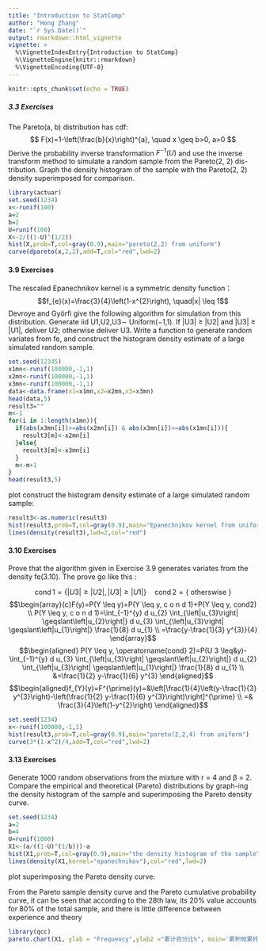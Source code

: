 ---
title: "Introduction to StatComp"
author: "Hong Zhang"
date: "`r Sys.Date()`"
output: rmarkdown::html_vignette
vignette: >
  %\VignetteIndexEntry{Introduction to StatComp}
  %\VignetteEngine{knitr::rmarkdown}
  %\VignetteEncoding{UTF-8}
---

```{r setup, include=FALSE}
knitr::opts_chunk$set(echo = TRUE)
```

##### 3.3 Exercises



The Pareto(a, b) distribution has cdf:
$$
F(x)=1-\left(\frac{b}{x}\right)^{a}, \quad x \geq b>0, a>0
$$
Derive the probability inverse transformation $F^{-1}(U)$ and use the inverse transform method to simulate a random sample from the Pareto(2, 2) dis-tribution. Graph the density histogram of the sample with the Pareto(2, 2)
density superimposed for comparison.
```{r}
library(actuar)
set.seed(1234)
x<-runif(100)
a=2
b=2
U=runif(100)
X<-2/((1-U)^(1/2))
hist(X,prob=T,col=gray(0.9),main="pareto(2,2) from uniform")
curve(dpareto(x,2,2),add=T,col="red",lwd=2)
```



#### 3.9 Exercises
The rescaled Epanechnikov kernel  is a symmetric density function：
$$f_{e}(x)=\frac{3}{4}\left(1-x^{2}\right), \quad|x| \leq 1$$
Devroye and Györfi  give the following algorithm for simulation from this distribution. Generate iid U1,U2,U3∼ Uniform(−1,1). If |U3| ≥ |U2| and |U3| ≥ |U1|, deliver U2; otherwise deliver U3. Write a function to generate random variates from fe, and construct the histogram density
estimate of a large simulated random sample.
```{r}
set.seed(12345)
x1mn<-runif(100000,-1,1)
x2mn<-runif(100000,-1,1)
x3mn<-runif(100000,-1,1)
data<-data.frame(x1=x1mn,x2=x2mn,x3=x3mn)
head(data,5)
result3=""
m<-1
for(i in 1:length(x1mn)){
  if(abs(x3mn[i])>=abs(x2mn[i]) & abs(x3mn[i])>=abs(x1mn[i])){
    result3[m]<-x2mn[i]
  }else{
    result3[m]<-x3mn[i]
  }
  m<-m+1
}
head(result3,5)
```
plot construct the histogram density estimate of a large simulated random sample:
```{r}
result3<-as.numeric(result3)
hist(result3,prob=T,col=gray(0.9),main="Epanechnikov kernel from uniform")
lines(density(result3),lwd=2,col="red")
```



#### 3.10 Exercises
Prove that the algorithm given in Exercise 3.9 generates variates from the density fe(3.10).
The prove go like this :

$$\operatorname{cond} 1=\{|U 3| \geq|U 2|,|U 3| \geq|U 1|\} \quad \operatorname{cond} 2=\{\text { otherswise }\}$$
$$\begin{array}{c}F(y)=P(Y \leq y)=P(Y \leq y, c o n d 1)+P(Y \leq y, cond2) \\
P(Y \leq y, c o n d 1)=\int_{-1}^{y} d u_{2} \int_{\left|u_{3}\right| \geqslant\left|u_{2}\right|} d u_{3} \int_{\left|u_{3}\right| \geqslant\left|u_{1}\right|} \frac{1}{8} d u_{1} \\
=\frac{y-\frac{1}{3} y^{3}}{4}
\end{array}$$
$$\begin{aligned}
P(Y \leq y, \operatorname{cond} 2)=P(U 3 \leq&y)-\int_{-1}^{y} d u_{3} \int_{\left|u_{3}\right| \geqslant\left|u_{2}\right|} d u_{2} \int_{\left|u_{3}\right| \geqslant\left|u_{1}\right|} \frac{1}{8} d u_{1} \\
&=\frac{1}{2} y-\frac{1}{6} y^{3}
\end{aligned}$$
$$\begin{aligned}f_{Y}(y)=F^{\prime}(y)=&\left[\frac{1}{4}\left(y-\frac{1}{3} y^{3}\right)-\left(\frac{1}{2} y-\frac{1}{6} y^{3}\right)\right]^{\prime} \\
=& \frac{3}{4}\left(1-y^{2}\right)
\end{aligned}$$

```{r}
set.seed(1234)
x<-runif(100000,-1,1)
hist(result3,prob=T,col=gray(0.9),main="pareto(2,2,4) from uniform")
curve(3*(1-x^2)/4,add=T,col="red",lwd=2)
```



#### 3.13 Exercises

Generate 1000 random observations from the mixture with r = 4 and β = 2. Compare the empirical and theoretical (Pareto) distributions by graph-ing the density histogram of the sample and superimposing the Pareto density curve.
```{r}
set.seed(1234)
a=2
b=4
U=runif(1000)
X1<-(a/((1-U)^(1/b)))-a
hist(X1,prob=T,col=gray(0.9),main="the density histogram of the sample")
lines(density(X1,kernel="epanechnikov"),col="red",lwd=2)
```
plot superimposing the Pareto density curve:

  From the Pareto sample density curve and the Pareto cumulative probability curve, it can be seen that according to the 28th law, its 20% value accounts for 80% of the total sample, and there is little difference between experience and theory
  
```{r message=FALSE}
library(qcc)
pareto.chart(X1, ylab = "Frequency",ylab2 ="累计百分比%", main='累积帕累托曲线',lwd=1)
```

